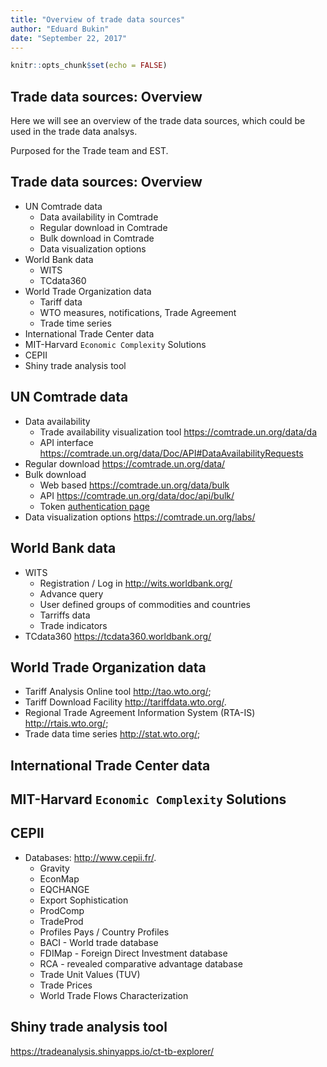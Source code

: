 ```yaml
---
title: "Overview of trade data sources"
author: "Eduard Bukin"
date: "September 22, 2017"
---
```


```r
knitr::opts_chunk$set(echo = FALSE)
```

## Trade data sources: Overview

Here we will see an overview of the trade data sources, which could be used in the trade data analsys. 

Purposed for the Trade team and EST.

## Trade data sources: Overview

*  UN Comtrade data
    -  Data availability in Comtrade
    -  Regular download in Comtrade
    -  Bulk download in Comtrade
    -  Data visualization options
*  World Bank data
    -  WITS
    -  TCdata360
*  World Trade Organization data
    -  Tariff data
    -  WTO measures, notifications, Trade Agreement 
    -  Trade time series
*  International Trade Center data
*  MIT-Harvard `Economic Complexity` Solutions
*  CEPII
*  Shiny trade analysis tool

## UN Comtrade data
-  Data availability
    *  Trade availability visualization tool [https://comtrade.un.org/data/da](https://comtrade.un.org/data/da)
    *  API interface [https://comtrade.un.org/data/Doc/API#DataAvailabilityRequests](https://comtrade.un.org/data/Doc/API#DataAvailabilityRequests)
-  Regular download [https://comtrade.un.org/data/](https://comtrade.un.org/data/)
-  Bulk download 
    *  Web based [https://comtrade.un.org/data/bulk](https://comtrade.un.org/data/bulk)
    *  API [https://comtrade.un.org/data/doc/api/bulk/](https://comtrade.un.org/data/doc/api/bulk/)
    *  Token [authentication page](https://comtrade.un.org/data/auth/login?ReturnUrl=%2Fdata%2Fbulk)
-  Data visualization options [https://comtrade.un.org/labs/](https://comtrade.un.org/labs/)

## World Bank data
-  WITS
    *  Registration / Log in [http://wits.worldbank.org/](http://wits.worldbank.org/)
    *  Advance query
    *  User defined groups of commodities and countries
    *  Tarriffs data
    *  Trade indicators
-  TCdata360 [https://tcdata360.worldbank.org/](https://tcdata360.worldbank.org/)

## World Trade Organization data

-  Tariff Analysis Online tool [http://tao.wto.org/](http://tao.wto.org/);
-  Tariff Download Facility [http://tariffdata.wto.org/](http://tariffdata.wto.org/).
-  Regional Trade Agreement Information System (RTA-IS) [http://rtais.wto.org/](http://rtais.wto.org/);
-  Trade data time series [http://stat.wto.org/](http://stat.wto.org/);

##  International Trade Center data


##  MIT-Harvard `Economic Complexity` Solutions


##  CEPII

-  Databases: [http://www.cepii.fr/](http://www.cepii.fr/).
    *  Gravity
    *  EconMap
    *  EQCHANGE
    *  Export Sophistication
    *  ProdComp
    *  TradeProd
    *  Profiles Pays / Country Profiles
    *  BACI - World trade database
    *  FDIMap - Foreign Direct Investment database 
    *  RCA - revealed comparative advantage database
    *  Trade Unit Values (TUV)
    *  Trade Prices 
    *  World Trade Flows Characterization

##  Shiny trade analysis tool

[https://tradeanalysis.shinyapps.io/ct-tb-explorer/](https://tradeanalysis.shinyapps.io/ct-tb-explorer/)

